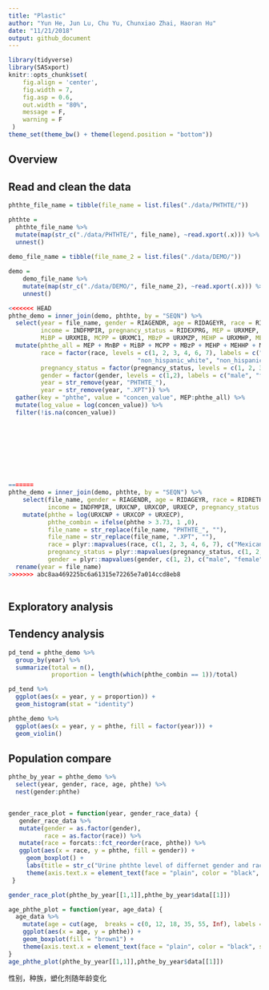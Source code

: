 ```yaml
---
title: "Plastic"
author: "Yun He, Jun Lu, Chu Yu, Chunxiao Zhai, Haoran Hu"
date: "11/21/2018"
output: github_document
---
```


```r
library(tidyverse)
library(SASxport)
knitr::opts_chunk$set(
    fig.align = 'center',
    fig.width = 7,
    fig.asp = 0.6,
    out.width = "80%",
    message = F,
    warning = F
 )
theme_set(theme_bw() + theme(legend.position = "bottom"))


```

## Overview

## Read and clean the data
```r
phthte_file_name = tibble(file_name = list.files("./data/PHTHTE/"))

phthte =
  phthte_file_name %>% 
  mutate(map(str_c("./data/PHTHTE/", file_name), ~read.xport(.x))) %>% 
  unnest() 
    
demo_file_name = tibble(file_name_2 = list.files("./data/DEMO/"))

demo = 
    demo_file_name %>% 
    mutate(map(str_c("./data/DEMO/", file_name_2), ~read.xport(.x))) %>% 
    unnest()

<<<<<<< HEAD
phthe_demo = inner_join(demo, phthte, by = "SEQN") %>%
  select(year = file_name, gender = RIAGENDR, age = RIDAGEYR, race = RIDRETH3, weight = WTMEC2YR, 
         income = INDFMPIR, pregnancy_status = RIDEXPRG, MEP = URXMEP, MnBP = URXMBP, 
         MiBP = URXMIB, MCPP = URXMC1, MBzP = URXMZP, MEHP = URXMHP, MEHHP = URXMHH, MEOHP = URXMOH) %>%
  mutate(phthe_all = MEP + MnBP + MiBP + MCPP + MBzP + MEHP + MEHHP + MEHHP,
         race = factor(race, levels = c(1, 2, 3, 4, 6, 7), labels = c("mexican_american", "other_hispanic",
                                    "non_hispanic_white", "non_hispanic_black", "non_hispanic_asian", "other_race")),
         pregnancy_status = factor(pregnancy_status, levels = c(1, 2, 3), labels = c("yes", "no", "unknown")),
         gender = factor(gender, levels = c(1,2), labels = c("male", "female")),
         year = str_remove(year, "PHTHTE_"),
         year = str_remove(year, ".XPT")) %>%
  gather(key = "phthe", value = "concen_value", MEP:phthe_all) %>% 
  mutate(log_value = log(concen_value)) %>% 
  filter(!is.na(concen_value))



  

  
  
           

=======
phthe_demo = inner_join(demo, phthte, by = "SEQN") %>% 
    select(file_name, gender = RIAGENDR, age = RIDAGEYR, race = RIDRETH3, weight = WTMEC2YR, 
           income = INDFMPIR, URXCNP, URXCOP, URXECP, pregnancy_status = RIDEXPRG) %>% 
    mutate(phthe = log(URXCNP + URXCOP + URXECP),
           phthe_combin = ifelse(phthe > 3.73, 1 ,0),
           file_name = str_replace(file_name, "PHTHTE_", ""),
           file_name = str_replace(file_name, ".XPT", ""),
           race = plyr::mapvalues(race, c(1, 2, 3, 4, 6, 7), c("Mexican American", "Other Hispanic", "Non Hispanic White", "Non Hispanic Black", "Non Hispanic Asian", "Other Race")),
           pregnancy_status = plyr::mapvalues(pregnancy_status, c(1, 2, 3), c("yes", "no", "unknown")),
           gender = plyr::mapvalues(gender, c(1, 2), c("male", "female"))) %>% 
  rename(year = file_name)
>>>>>>> abc8aa469225bc6a61315e72265e7a014ccd8eb8
  
```

## Exploratory analysis

## Tendency analysis
```r
pd_tend = phthe_demo %>%
  group_by(year) %>%
  summarize(total = n(),
            proportion = length(which(phthe_combin == 1))/total)

pd_tend %>%
  ggplot(aes(x = year, y = proportion)) +
  geom_histogram(stat = "identity")

phthe_demo %>%
  ggplot(aes(x = year, y = phthe, fill = factor(year))) +
  geom_violin()
```

## Population compare

```r
phthe_by_year = phthe_demo %>% 
  select(year, gender, race, age, phthe) %>% 
  nest(gender:phthe)


gender_race_plot = function(year, gender_race_data) {
   gender_race_data %>% 
   mutate(gender = as.factor(gender),
          race = as.factor(race)) %>% 
   mutate(race = forcats::fct_reorder(race, phthe)) %>% 
   ggplot(aes(x = race, y = phthe, fill = gender)) + 
     geom_boxplot() + 
     labs(title = str_c("Urine phthte level of differnet gender and race group in ", year), y = "Urine phthte level") +
     theme(axis.text.x = element_text(face = "plain", color = "black", size = 10, angle = 30,hjust = 1))
 }

gender_race_plot(phthe_by_year[[1,1]],phthe_by_year$data[[1]])

age_phthe_plot = function(year, age_data) {
  age_data %>% 
    mutate(age = cut(age,  breaks = c(0, 12, 18, 35, 55, Inf), labels = c("Young children(0-12ys)", "Teenagers(13-18ys)", "Young adults(19-35ys)", "Middle-aged adults(36-55ys)", "Older adults(>55ys)"))) %>% 
    ggplot(aes(x = age, y = phthe)) + 
    geom_boxplot(fill = "brown1") + 
    theme(axis.text.x = element_text(face = "plain", color = "black", size = 10, angle = 30,hjust = 1))
}
age_phthe_plot(phthe_by_year[[1,1]],phthe_by_year$data[[1]])

```

性别，种族，塑化剂随年龄变化